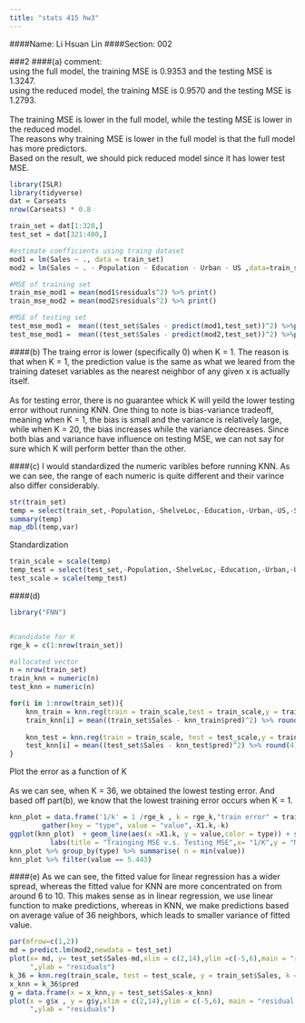 ```yaml
---
title: "stats 415 hw3"
---
```

####Name: Li Hsuan Lin
####Section: 002


###2
####(a)
comment:\
using the full model, the training MSE is 0.9353 and the testing MSE is 1.3247.\
using the reduced model, the training MSE is 0.9570 and the testing MSE is 1.2793.\
\
The training MSE is lower in the full model, while the testing MSE is lower in the reduced model.\
The reasons why training MSE is lower in the full model is that the full model has more predictors.\
Based on the result, we should pick reduced model since it has lower test MSE.

```r
library(ISLR)
library(tidyverse)
dat = Carseats
nrow(Carseats) * 0.8

train_set = dat[1:320,]
test_set = dat[321:400,]

#estimate coefficients using traing dataset
mod1 = lm(Sales ~ ., data = train_set)
mod2 = lm(Sales ~ . - Population - Education - Urban - US ,data=train_set)

#MSE of training set 
train_mse_mod1 = mean(mod1$residuals^2) %>% print()
train_mse_mod2 = mean(mod2$residuals^2) %>% print()

#MSE of testing set
test_mse_mod1 =  mean((test_set$Sales - predict(mod1,test_set))^2) %>%print()
test_mse_mod1 =  mean((test_set$Sales - predict(mod2,test_set))^2) %>%print()

```
####(b)
The traing error is lower (specifically 0) when K = 1. The reason is that when K = 1, the prediction value is the same as what we leared from the training dateset variables as the nearest neighbor of any given x is actually itself. 
\
\
As for testing error, there is no guarantee whick K will yeild the lower testing error without running KNN. One thing to note is bias-variance tradeoff, meaning when K = 1, the bias is small and the variance is relatively large, while when K = 20, the bias increases while the variance decreases. Since both bias and variance have influence on testing MSE, we can not say for sure which K will perform better than the other.


####(c)
I would standardized the numeric varibles before running KNN. As we can see, the range of each numeric is quite different and their varince also differ considerably. 
```r
str(train_set)
temp = select(train_set,-Population,-ShelveLoc,-Education,-Urban,-US,-Sales)
summary(temp)
map_dbl(temp,var)
```
Standardization
```r
train_scale = scale(temp)
temp_test = select(test_set,-Population,-ShelveLoc,-Education,-Urban,-US,-Sales)
test_scale = scale(temp_test)

```


####(d)
```r
library("FNN")


#candidate for K
rge_k = c(1:nrow(train_set)) 

#allocated vector
n = nrow(train_set)
train_knn = numeric(n)
test_knn = numeric(n)

for(i in 1:nrow(train_set)){
    knn_train = knn.reg(train = train_scale,test = train_scale,y = train_set$Sales,k = rge_k[i])
    train_knn[i] = mean((train_set$Sales - knn_train$pred)^2) %>% round(4)
    
    knn_test = knn.reg(train = train_scale, test = test_scale,y = train_set$Sales, k = rge_k[i])
    test_knn[i] = mean((test_set$Sales - knn_test$pred)^2) %>% round(4)
}
```
Plot the error as a function of K
\
\
As we can see, when K = 36, we obtained the lowest testing error. And based off part(b), we know that the lowest training error occurs when K = 1.
```r

knn_plot = data.frame('1/k' = 1 /rge_k , k = rge_k,"train error" = train_knn, "test error"= test_knn) %>% 
        gather(key = "type", value = "value",-X1.k,-k)
ggplot(knn_plot)  + geom_line(aes(x =X1.k, y = value,color = type)) + scale_x_continuous(breaks = seq(0,1,by = 0.1)) + 
          labs(title = "Trainging MSE v.s. Testing MSE",x= "1/K",y = "MSE")
knn_plot %>% group_by(type) %>% summarise( n = min(value))
knn_plot %>% filter(value == 5.443)
```
####(e)
As we can see, the fitted value for linear regression has a wider spread, whereas the fitted value for KNN are more concentrated on from around 6 to 10. This makes sense as in linear regression, we use linear function to make predictions, whereas in KNN, we make predictions based on average value of 36 neighbors, which leads to smaller variance of fitted value.
```r
par(mfrow=c(1,2))
md = predict.lm(mod2,newdata = test_set)
plot(x= md, y= test_set$Sales-md,xlim = c(2,14),ylim =c(-5,6),main = "residual vs fitted value from \nModel2",xlab = "fitted value
     ",ylab = "residuals")
k_36 = knn.reg(train_scale, test = test_scale, y = train_set$Sales, k = 36)
x_knn = k_36$pred
g = data.frame(x = x_knn,y = test_set$Sales-x_knn)
plot(x = g$x , y = g$y,xlim = c(2,14),ylim = c(-5,6), main = "residual vs fitted valie from KNN",xlab = "fitted value
     ",ylab = "residuals")
```


























